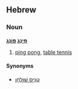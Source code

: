 ==Hebrew==
===Noun===
'''[[פינג|פִּינְג]] [[פונג|פּוֹנְג]]'''

# [[ping pong]], [[table tennis]]

====Synonyms====
*[[טניס שולחן|טֶנִיס שׁוּלְחָן]]